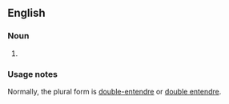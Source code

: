{{also|double entendres}}
==English==

===Noun===
{{head|en|noun form}}

# {{lb|en|nonstandard}} {{alternative spelling of|double entendres|lang=en}}

===Usage notes===
Normally, the plural form is [[double-entendre]] or [[double entendre]].